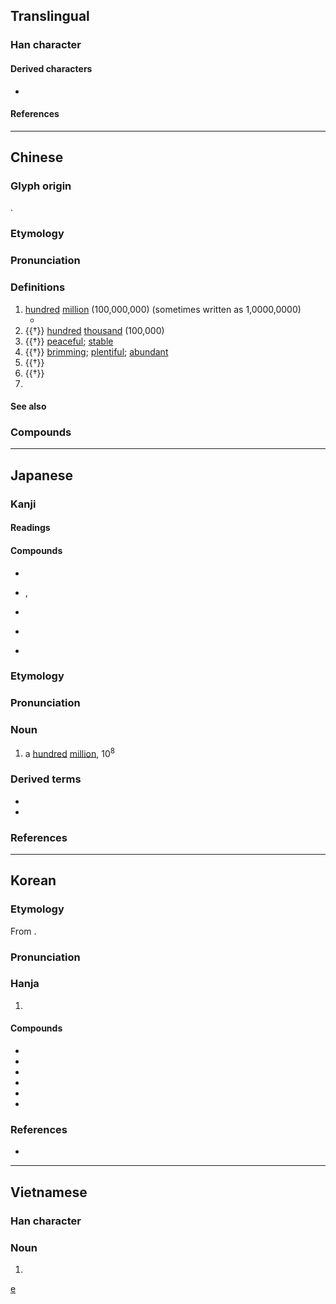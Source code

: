 {{also|亿}}
{{character info}}
==Translingual==

===Han character===
{{Han char|rn=9|rad=人|as=13|sn=15|four=20236|canj=OYTP|ids=⿰亻意}}

====Derived characters====
* {{l|mul|[[𨯑]], [[𬟆]]}}

====References====
{{Han ref|kx=0118.270|dkj=01178|dj=0252.010|hdz=10227.060|uh=5104}}

----

==Chinese==
{{zh-forms|s=亿}}
{{zh-wp}}

===Glyph origin===
{{Han etym}}
{{Han compound|人|意|c1=s|c2=p|ls=psc}}.

===Etymology===
{{rfe|zh}}

===Pronunciation===
{{zh-pron
|m=yì
|m-s=yi4
|c=jik1
|c-t=yet2
|g=i4
|h=pfs=yi/n:yit;gd=yi4
|j=i3
|mb=i̿
|md=é
|mn=xm,zz,tw:ek/qz:iak
|mn-t=êg8
|w=3hhi
|x=i4
|mc=y
|oc=y
|ma=y
|cat=num,pn,a,n,v
|ca=LL-Q9186-Luilui6666-亿.wav
}}

===Definitions===
{{zh-hanzi}}

# [[hundred]] [[million]] (100,000,000) (sometimes written as 1,0000,0000)
#* {{zh-x|先 定 個 小 目標 賺{zhuàn} 他 一 個 億|first set a small goal: make a '''hundred million''' [yuan]|ref={{w|Wang Jianlin}} {{lang|zh|王健林}}}}
# {{†}} [[hundred]] [[thousand]] (100,000)
# {{†}} [[peaceful]]; [[stable]]
# {{†}} [[brim]]ming; [[plentiful]]; [[abundant]]
# {{†}} {{zh-alt-form|臆|[[chest]]}}
# {{†}} {{zh-alt-form|臆|to [[guess]]; to [[estimate]]; to [[surmise]]}}
# {{surname|zh}}

====See also====
{{Chinese-numbers}}

===Compounds===
{{zh-der|億萬斯年|千億|億載金城|愊億|億萬|億兆|餉億|不億|供億|億丈|億中|億事|億仞|億代|億億|億出|億劫|億千|億品|億垓|億姓|億寧|億年|億度|億庶|億康|億庾|億廩|億忌|億恨|億探|億昌|億測|億盈|億眾|億祀|億福|億計|億變|億負|億載|億辛萬苦|億逆|億逞|億醜|億類|億齡|兆億|八十億劫|共億|巨億|庾億|心億|憑億|百億|積億|綏億|詭億|逆億|鉅億|麗億}}

{{zh-cat|Beginning}}

----

==Japanese==
{{wp|lang=ja}}

===Kanji===
{{ja-kanji|grade=4|rs=人13}}

====Readings====
{{ja-readings
|goon=おく
|kanon=よく
|kun=お
|nanori=かた
}}

====Compounds====
{{top4}}
* {{ja-r|巨%億|きょ%おく}}
* {{ja-r|億%劫|おっ%くう}}, {{ja-r|億%劫|おっ%こう}}
{{mid4}}
* {{ja-r|億%兆|おく%ちょう}}
{{mid4}}
* {{ja-r|十%万%億%土|じゅう%まん%おく%ど}}
{{mid4}}
* {{ja-r|億%万|おく%まん}}
{{bottom}}

===Etymology===
{{ja-kanjitab|おく|yomi=o}}

===Pronunciation===
{{ja-pron|おく|acc=1|acc_ref=SMK2,NHK}}

===Noun===
{{ja-noun|おく}}

# a [[hundred]] [[million]], 10<sup>8</sup>

===Derived terms===
* {{ja-r|億ション|おくション}}
* {{ja-r|億り人|おくりびと}}

===References===
<references/>

[[Category:Japanese numeral symbols|e]]

----

==Korean==

===Etymology===
From {{der|ko|ltc|sort=억|-}} {{ltc-l|億}}.

{{collapse|
* {{hanja-dongguk|ᅙᅳᆨ〮|qúk}}
* {{hanja-hunmong|억〮|ék|雜語#하34A|hun=억〮 억〮}}
* {{hanja-sinjeung|&nbsp;억|ek|hun=일억 억}}
|Historical readings
|bg=#FFFFFF}}

===Pronunciation===
{{ko-hanja-pron|억}}

===Hanja===
{{ko-hanja-search}}
{{ko-hanja|억|억}}

# {{hanja form of|억|a [[hundred]] [[million]], 10<sup>8</sup>}}

====Compounds====
{{der-top3|Compounds}}
* {{ko-l|억겁|億劫}}
* {{ko-l|수억|數億}}
* {{ko-l|십억|十億}}
* {{ko-l|억대|億臺}}
* {{ko-l|천억|千億}}
* {{ko-l|억만장자|億萬長者}}
{{der-bottom}}

===References===
* {{R:hanjadoc|568}}

----

==Vietnamese==

===Han character===
{{vi-readings|hanviet=ức|nom=tỉ, ức|rs=人13}}

===Noun===
{{vi-noun|sc=Hani}}

# {{han tu form of|ức|a [[hundred]] [[million]], 10<sup>8</sup>}}